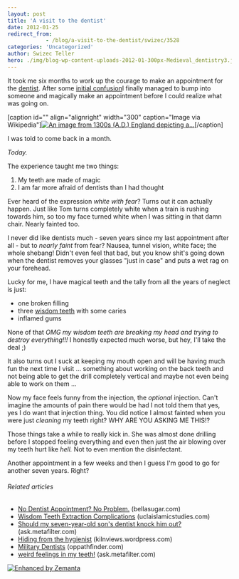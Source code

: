 ```yaml
---
layout: post
title: 'A visit to the dentist'
date: 2012-01-25
redirect_from: 
            - /blog/a-visit-to-the-dentist/swizec/3528
categories: 'Uncategorized'
author: Swizec Teller
hero: ./img/blog-wp-content-uploads-2012-01-300px-Medieval_dentistry3.jpg
---
```

It took me six months to work up the courage to make an appointment for the [dentist](http://en.wikipedia.org/wiki/Dentist "Dentist"). After some [initial confusion](http://swizec.com/blog/going-to-the-dentist-is-like-trying-out-a-new-opensource-project/swizec/2881 "Going to the dentist is like trying out a new opensource project")I finally managed to bump into someone and magically make an appointment before I could realize what was going on.



\[caption id="" align="alignright" width="300" caption="Image via Wikipedia"][![An image from 1300s (A.D.) England depicting a...](./img/blog-wp-content-uploads-2012-01-300px-Medieval_dentistry3.jpg "An image from 1300s (A.D.) England depicting a...")](http://commons.wikipedia.org/wiki/File:Medieval_dentistry.jpg)\[/caption]



I was told to come back in a month.



_Today._



The experience taught me two things:

1. My teeth are made of magic
2. I am far more afraid of dentists than I had thought

Ever heard of the expression _white with fear_? Turns out it can actually happen. Just like Tom turns completely white when a train is rushing towards him, so too my face turned white when I was sitting in that damn chair. Nearly fainted too.



I never did like dentists much - seven years since my last appointment after all - but to _nearly faint_ from fear? Nausea, tunnel vision, white face; the whole shebang! Didn't even feel that bad, but you know shit's going down when the dentist removes your glasses "just in case" and puts a wet rag on your forehead.



Lucky for me, I have magical teeth and the tally from all the years of neglect is just:

- one broken filling
- three [wisdom teeth](http://en.wikipedia.org/wiki/Wisdom_tooth "Wisdom tooth") with some caries
- inflamed gums

None of that _OMG my wisdom teeth are breaking my head and trying to destroy everything!!!_ I honestly expected much worse, but hey, I'll take the deal ;)



It also turns out I suck at keeping my mouth open and will be having much fun the next time I visit ... something about working on the back teeth and not being able to get the drill completely vertical and maybe not even being able to work on them ...



Now my face feels funny from the injection, the _optional_ injection. Can't imagine the amounts of pain there would be had I not told them that yes, yes I do want that injection thing. You did notice I almost fainted when you were just _cleaning_ my teeth right? WHY ARE YOU ASKING ME THIS!?



Those things take a while to really kick in. She was almost done drilling before I stopped feeling everything and even then just the air blowing over my teeth hurt like _hell._ Not to even mention the disinfectant.



Another appointment in a few weeks and then I guess I'm good to go for another seven years. Right?

###### Related articles

- [No Dentist Appointment? No Problem.](http://www.bellasugar.com/Crest-Weekly-Intensive-Cleaning-Toothpaste-Review-2627319) (bellasugar.com)
- [Wisdom Teeth Extraction Complications](http://uclaislamicstudies.com/2012/01/17/wisdom-teeth-extraction-complications/) (uclaislamicstudies.com)
- [Should my seven-year-old son's dentist knock him out?](http://ask.metafilter.com/204770/Should-my-sevenyearold-sons-dentist-knock-him-out) (ask.metafilter.com)
- [Hiding from the hygienist](https://kilnviews.wordpress.com/2012/01/24/hiding-from-the-hygienist/) (kilnviews.wordpress.com)
- [Military Dentists](http://oppathfinder.com/2012/01/18/military-dentists/) (oppathfinder.com)
- [weird feelings in my teeth!](http://ask.metafilter.com/205838/weird-feelings-in-my-teeth) (ask.metafilter.com)

[![Enhanced by Zemanta](http://img.zemanta.com/zemified_e.png?x-id=37822309-8d88-4a79-bbd3-f8614d613f94)](http://www.zemanta.com/ "Enhanced by Zemanta")